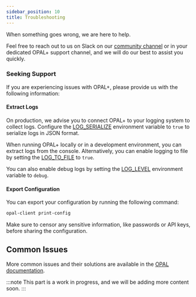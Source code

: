 ```yaml
---
sidebar_position: 10
title: Troubleshooting
---
```


When something goes wrong, we are here to help.

Feel free to reach out to us on Slack on our [community channel](https://bit.ly/opal-slack)
or in your dedicated OPAL+ support channel, and we will do our best to assist you quickly.

### Seeking Support

If you are experiencing issues with OPAL+, please provide us with the following information:

#### Extract Logs

On production, we advise you to connect OPAL+ to your logging system to collect logs.
Configure the [LOG_SERIALIZE](/getting-started/configuration) environment variable to `true` to serialize logs in JSON format.

When running OPAL+ locally or in a development environment, you can extract logs from the console.
Alternatively, you can enable logging to file by setting the [LOG_TO_FILE](/getting-started/configuration) to `true`.

You can also enable debug logs by setting the [LOG_LEVEL](/getting-started/configuration) environment variable to `debug`.

#### Export Configuration

You can export your configuration by running the following command:

```bash
opal-client print-config
```

Make sure to censor any sensitive information, like passwords or API keys, before sharing the configuration.

## Common Issues

More common issues and their solutions are available in the [OPAL documentation](/getting-started/troubleshooting).

:::note
This part is a work in progress, and we will be adding more content soon.
:::
